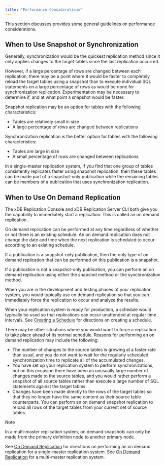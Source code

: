 ```yaml
---
title: "Performance Considerations"
---
```


<div id="performance_considerations" class="registered_link"></div>


This section discusses provides some general guidelines on performance considerations.

## When to Use Snapshot or Synchronization

Generally, synchronization would be the quickest replication method since it only applies changes to the target tables since the last replication occurred.

However, if a large percentage of rows are changed between each replication, there may be a point where it would be faster to completely reload the target tables using a snapshot than to execute individual SQL statements on a large percentage of rows as would be done for synchronization replication. Experimentation may be necessary to determine if, and at what point a snapshot would be faster.

Snapshot replication may be an option for tables with the following characteristics:

-   Tables are relatively small in size
-   A large percentage of rows are changed between replications

Synchronization replication is the better option for tables with the following characteristics:

-   Tables are large in size
-   A small percentage of rows are changed between replications

In a single-master replication system, if you find that one group of tables consistently replicates faster using snapshot replication, then these tables can be made part of a snapshot-only publication while the remaining tables can be members of a publication that uses synchronization replication.

## When to Use On Demand Replication

The xDB Replication Console and xDB Replication Server CLI both give you the capability to immediately start a replication. This is called an on demand replication.

On demand replication can be performed at any time regardless of whether or not there is an existing schedule. An on demand replication does not change the date and time when the next replication is scheduled to occur according to an existing schedule.

If a publication is a snapshot-only publication, then the only type of on demand replication that can be performed on this publication is a snapshot.

If a publication is not a snapshot-only publication, you can perform an on demand replication using either the snapshot method or the synchronization method.

When you are in the development and testing phases of your replication system, you would typically use on demand replication so that you can immediately force the replication to occur and analyze the results.

When your replication system is ready for production, a schedule would typically be used so that replications can occur unattended at regular time intervals. See [Creating a Schedule](../../07_common_operations/#creating_schedule) for directions on creating a schedule.

There may be other situations where you would want to force a replication to take place ahead of its normal schedule. Reasons for performing an on demand replication may include the following:

-   The number of changes to the source tables is growing at a faster rate than usual, and you do not want to wait for the regularly scheduled synchronization time to replicate all of the accumulated changes.
-   You have set up your replication system to perform synchronizations, but on this occasion there have been an unusually large number of changes made to the source tables, and you would rather perform a snapshot of all source tables rather than execute a large number of SQL statements against the target tables.
-   Changes have been made directly to the rows of the target tables so that they no longer have the same content as their source table counterparts. You can perform an on demand snapshot replication to reload all rows of the target tables from your current set of source tables.

<div class="note">

<div class="title">

Note

</div>

In a multi-master replication system, on demand snapshots can only be made from the primary definition node to another primary node.

</div>

See [On Demand Replication](../../05_smr_operation/04_on_demand_replication/#on_demand_replication) for directions on performing an on demand replication for a single-master replication system. See [On Demand Replication](../../05_smr_operation/04_on_demand_replication/../../06_mmr_operation/#on_demand_replication_mmr) for a multi-master replication system.
